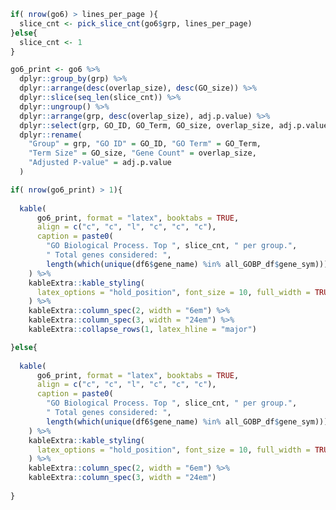 \newpage
```r
if( nrow(go6) > lines_per_page ){
  slice_cnt <- pick_slice_cnt(go6$grp, lines_per_page)
}else{
  slice_cnt <- 1
}

go6_print <- go6 %>%
  dplyr::group_by(grp) %>%
  dplyr::arrange(desc(overlap_size), desc(GO_size)) %>%
  dplyr::slice(seq_len(slice_cnt)) %>%  
  dplyr::ungroup() %>%
  dplyr::arrange(grp, desc(overlap_size), adj.p.value) %>%
  dplyr::select(grp, GO_ID, GO_Term, GO_size, overlap_size, adj.p.value) %>%
  dplyr::rename(
    "Group" = grp, "GO ID" = GO_ID, "GO Term" = GO_Term, 
    "Term Size" = GO_size, "Gene Count" = overlap_size, 
    "Adjusted P-value" = adj.p.value
  )

if( nrow(go6_print) > 1){
  
  kable(
      go6_print, format = "latex", booktabs = TRUE,
      align = c("c", "c", "l", "c", "c", "c"),
      caption = paste0(
        "GO Biological Process. Top ", slice_cnt, " per group.",
        " Total genes considered: ", 
        length(which(unique(df6$gene_name) %in% all_GOBP_df$gene_sym)))
    ) %>%
    kableExtra::kable_styling(
      latex_options = "hold_position", font_size = 10, full_width = TRUE
    ) %>%
    kableExtra::column_spec(2, width = "6em") %>%
    kableExtra::column_spec(3, width = "24em") %>%
    kableExtra::collapse_rows(1, latex_hline = "major")

}else{
  
  kable(
      go6_print, format = "latex", booktabs = TRUE,
      align = c("c", "c", "l", "c", "c", "c"),
      caption = paste0(
        "GO Biological Process. Top ", slice_cnt, " per group.",
        " Total genes considered: ", 
        length(which(unique(df6$gene_name) %in% all_GOBP_df$gene_sym)))
    ) %>%
    kableExtra::kable_styling(
      latex_options = "hold_position", font_size = 10, full_width = TRUE
    ) %>%
    kableExtra::column_spec(2, width = "6em") %>%
    kableExtra::column_spec(3, width = "24em")
  
}
```
